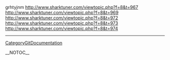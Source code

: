 grhtyjnm http://www.sharktuner.com/viewtopic.php?f=8&t=967 http://www.sharktuner.com/viewtopic.php?f=8&t=969 http://www.sharktuner.com/viewtopic.php?f=8&t=972 http://www.sharktuner.com/viewtopic.php?f=8&t=973 http://www.sharktuner.com/viewtopic.php?f=8&t=974
----
[[CategoryGitDocumentation]]

__NOTOC__